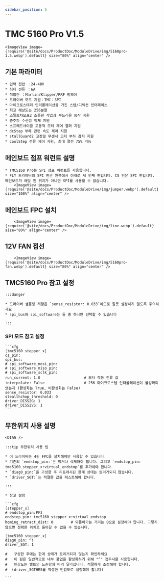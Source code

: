 ```yaml
---
sidebar_position: 5
---
```



# TMC 5160 Pro V1.5

    <ImageView image={require('@site/docs/ProductDoc/ModuleDrive/img/5160pro-1.5.webp').default} size="80%" align="center" />

## 기본 파라미터

    * 입력 전압 ：24-48V
    * 최대 전류 ：6A
    * 적합한 ：Marlin/Klipper/RRF 펌웨어
    * 드라이버 모드 지원：TMC：SPI
    * 마이크로스테퍼 인터폴레이션을 가진 스텝/디렉션 인터페이스
    * 최고 해상도는 256분할
    * 스틸트차오프2 조용한 작업과 부드러운 동작 지원
    * 중주파 수신성 억제 지원
    * 스프레드사이클 고동적 모터 제어 챔퍼 지원
    * dcStep 부하 관련 속도 제어 지원
    * stallGuard2 고정밀 무센서 모터 부하 감지 지원
    * coolStep 전류 제어 지원, 최대 절전 75% 가능

## 메인보드 점프 워런트 설명

    * TMC5160 Pro는 SPI 점프 워런트를 사용합니다.
    * FLY 드라이버의 SPI 핀은 왼쪽에서 아래로 세 번째 핀입니다. CS 핀은 SPI 핀입니다. 메인보드가 해당 핀 위치가 아니면 SPI를 사용할 수 없습니다.
        <ImageView image={require('@site/docs/ProductDoc/ModuleDrive/img/jumper.webp').default} size="100%" align="center" />

## 메인보드 FPC 설치

        <ImageView image={require('@site/docs/ProductDoc/ModuleDrive/img/line.webp').default} size="80%" align="center" />

## 12V FAN 접선

        <ImageView image={require('@site/docs/ProductDoc/ModuleDrive/img/5160pro-fan.webp').default} size="80%" align="center" />


## TMC5160 Pro 참고 설정

    :::danger

    * 드라이버 샘플링 저항은 `sense_resistor: 0.033`이므로 잘못 설정하지 않도록 주의하세요
    * spi_bus와 spi_software는 둘 중 하나만 선택할 수 있습니다
    
    :::

### SPI 모드 참고 설정

    ```cfg
    [tmc5160 stepper_x]
    cs_pin:
    spi_bus:
    # spi_software_mosi_pin:
    # spi_software_miso_pin:
    # spi_software_sclk_pin: 
    run_current: 1.0                    # 모터 작동 전류 값
    interpolate: False                  # 256 마이크로스텝 인터폴레이션이 활성화되었는지 (활성화는 True, 비활성화는 False)
    sense_resistor: 0.033
    stealthchop_threshold: 0
    driver_DISS2G: 1
    driver_DISS2VS: 1
    ```

## 무한위치 사용 설명

    <DIAG />

    :::tip 무한위치 사용 팁

    * 이 드라이버는 4핀 FPC를 설치해야만 사용할 수 있습니다.
    * 기존의 `endstop_pin:`은 막거나 삭제해야 합니다. 그리고 `endstop_pin: tmc5160_stepper_x:virtual_endstop`를 추가해야 합니다.
    * `diag0_pin:`을 구성한 후 리프레시된 한계 상태는 트리거되지 않습니다.
    * `driver_SGT:`는 적절한 값을 테스트해야 합니다.

    :::

    * 참고 설정

    ```cfg
    [stepper_x]
    # endstop_pin:PF3
    endstop_pin: tmc5160_stepper_x:virtual_endstop
    homing_retract_dist: 0        # 되돌아가는 거리는 0으로 설정해야 합니다. 그렇지 않으면 정확한 위치로 돌아갈 수 없을 수 있습니다.

    [tmc5160 stepper_x]
    diag0_pin: ^!
    driver_SGT: 1

    #   구성한 후에는 한계 상태가 트리거되지 않는지 확인하세요
    #   이 핀은 일반적으로 내부 풀업을 활성화하기 위해 "^" 접두사를 사용합니다.
    #   민감도는 벨트의 느슨함에 따라 달라집니다. 적절하게 조정해야 합니다.
    #  (driver_SGTHRS를 적절한 민감도로 설정해야 합니다)

    ```
